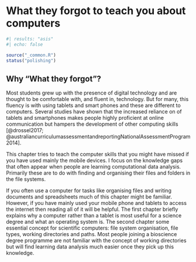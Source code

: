 # What they forgot to teach you about computers {#sec-what-they-forgot}

```r
#| results: "asis"
#| echo: false

source("_common.R")
status("polishing")
```

## Why "What they forgot"?

Most students grew up with the presence of digital technology and are
thought to be comfortable with, and fluent in, technology. But for many,
this fluency is with using tablets and smart phones and these are
different to computers. Several studies have shown that the increased
reliance on of tablets and smartphones makes people highly proficient at
online communication but hampers the development of other computing
skills [@drossel2017;
@australiancurriculumassessmentandreportingNationalAssessmentProgram2014].

This chapter tries to teach the computer skills that you might have
missed if you have used mainly the mobile devices. I focus on the
knowledge gaps that often appear when people are learning computational
data analysis. Primarily these are to do with finding and organising
their files and folders in the file systems.

If you often use a computer for tasks like organising files and writing
documents and spreadsheets much of this chapter might be familiar.
However, if you have mainly used your mobile phone and tablets to access
the internet then reading all of it will be helpful. The first chapter
briefly explains why a computer rather than a tablet is most useful for
a science degree and what an operating system is. The second chapter
some essential concept for scientific computers: file system
organisation, file types, working directories and paths. Most people
joining a bioscience degree programme are not familiar with the concept
of working directories but will find learning data analysis much easier
once they pick up this knowledge.
